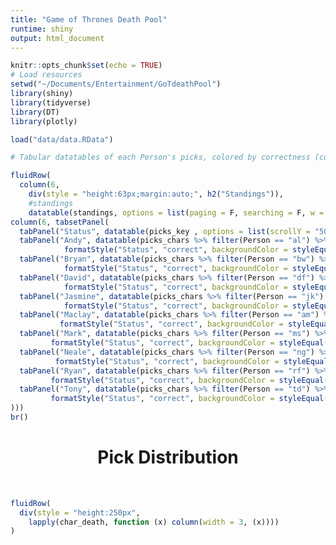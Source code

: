 ```yaml
---
title: "Game of Thrones Death Pool"
runtime: shiny
output: html_document
---
```

<style>
.plotly {
height: 225px !important;
}
.datatables {
max-width: 100% !important;
}
.nav-tabs {
max-width: 100% !important;
}
</style>
```r
knitr::opts_chunk$set(echo = TRUE)
# Load resources
setwd("~/Documents/Entertainment/GoTdeathPool")
library(shiny)
library(tidyverse)
library(DT)
library(plotly)

load("data/data.RData")
```


```r
# Tabular datatables of each Person's picks, colored by correctness (correct: green, wrong: red, NA: gray/clear)

fluidRow(
  column(6,
    div(style = "height:63px;margin:auto;", h2("Standings")),
    #standings
    datatable(standings, options = list(paging = F, searching = F, w = F))),
column(6, tabsetPanel(
  tabPanel("Status", datatable(picks_key , options = list(scrollY = "500px", paging=F, searching=F), rownames=F)), 
  tabPanel("Andy", datatable(picks_chars %>% filter(Person == "al") %>% select(-Person), options = list(scrollY = "500px", scrollY = "500px", paging=F, searching=F, columnDefs = list(list(targets = 2, visible = F))), rownames=F) %>%
            formatStyle("Status", "correct", backgroundColor = styleEqual(c("1", "0"), c('#C3D89E', '#FEC6CE')))), 
  tabPanel("Bryan", datatable(picks_chars %>% filter(Person == "bw") %>% select(-Person), options = list(scrollY = "500px", paging=F, searching=F, columnDefs = list(list(targets = 2, visible = F))), rownames=F) %>%
            formatStyle("Status", "correct", backgroundColor = styleEqual(c("1", "0"), c('#C3D89E', '#FEC6CE')))), 
  tabPanel("David", datatable(picks_chars %>% filter(Person == "df") %>% select(-Person), options = list(scrollY = "500px", paging=F, searching=F, columnDefs = list(list(targets = 2, visible = F))), rownames=F) %>%
            formatStyle("Status", "correct", backgroundColor = styleEqual(c("1", "0"), c('#C3D89E', '#FEC6CE')))), 
  tabPanel("Jasmine", datatable(picks_chars %>% filter(Person == "jk") %>% select(-Person), options = list(scrollY = "500px", paging=F, searching=F, columnDefs = list(list(targets = 2, visible = F))), rownames=F) %>%
            formatStyle("Status", "correct", backgroundColor = styleEqual(c("1", "0"), c('#C3D89E', '#FEC6CE')))), 
  tabPanel("Maclay", datatable(picks_chars %>% filter(Person == "am") %>% select(-Person), options = list(scrollY = "500px", paging=F, searching=F, columnDefs = list(list(targets = 2, visible = F))), rownames=F) %>%
           formatStyle("Status", "correct", backgroundColor = styleEqual(c("1", "0"), c('#C3D89E', '#FEC6CE')))), 
  tabPanel("Mark", datatable(picks_chars %>% filter(Person == "ms") %>% select(-Person), options = list(scrollY = "500px", paging=F, searching=F, columnDefs = list(list(targets = 2, visible = F))), rownames=F) %>%
         formatStyle("Status", "correct", backgroundColor = styleEqual(c("1", "0"), c('#C3D89E', '#FEC6CE')))), 
  tabPanel("Neale", datatable(picks_chars %>% filter(Person == "ng") %>% select(-Person), options = list(scrollY = "500px", paging=F, searching=F, columnDefs = list(list(targets = 2, visible = F))), rownames=F) %>%
          formatStyle("Status", "correct", backgroundColor = styleEqual(c("1", "0"), c('#C3D89E', '#FEC6CE')))), 
  tabPanel("Ryan", datatable(picks_chars %>% filter(Person == "rf") %>% select(-Person), options = list(scrollY = "500px", paging=F, searching=F, columnDefs = list(list(targets = 2, visible = F))), rownames=F) %>%
         formatStyle("Status", "correct", backgroundColor = styleEqual(c("1", "0"), c('#C3D89E', '#FEC6CE')))), 
  tabPanel("Tony", datatable(picks_chars %>% filter(Person == "td") %>% select(-Person), options = list(scrollY = "500px", paging=F, searching=F, columnDefs = list(list(targets = 2, visible = F))), rownames=F) %>%
         formatStyle("Status", "correct", backgroundColor = styleEqual(c("1", "0"), c('#C3D89E', '#FEC6CE'))))
)))
br()

```
<center> <h1> Pick Distribution </h1> </center> <br>
```r

fluidRow(
  div(style = "height:250px",
    lapply(char_death, function (x) column(width = 3, (x))))
)
```


